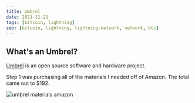 ```yaml
---
title: Umbrel
date: 2021-11-21
tags: [bitcoin, lightning]
seo: [bitcoin, lightning, lightning-network, network, btc]
---
```


## What's an Umbrel?

[Umbrel](https://getumbrel.com/) is an open source software and hardware project.

Step 1 was purchasing all of the materials I needed off of Amazon. The total came out to $192.

![umbrel materials amazon](./umbrel-materials-amazon.png)

